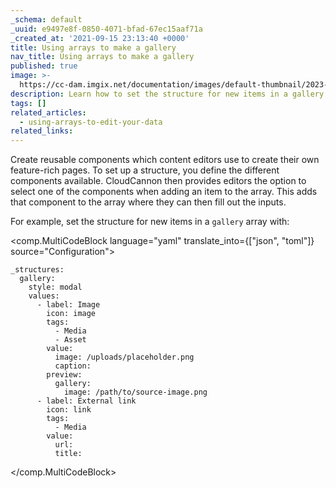 ```yaml
---
_schema: default
_uuid: e9497e8f-0850-4071-bfad-67ec15aaf71a
_created_at: '2021-09-15 23:13:40 +0000'
title: Using arrays to make a gallery
nav_title: Using arrays to make a gallery
published: true
image: >-
  https://cc-dam.imgix.net/documentation/images/default-thumbnail/2023-Q4/CloudCannon-Documentation-Thumbnail.png
description: Learn how to set the structure for new items in a gallery array.
tags: []
related_articles:
  - using-arrays-to-edit-your-data
related_links:
---
```

Create reusable components which content editors use to create their own feature-rich pages. To set up a structure, you define the different components available. CloudCannon then provides editors the option to select one of the components when adding an item to the array. This adds that component to the array where they can then fill out the inputs.

For example, set the structure for new items in a `gallery` array with:

<comp.MultiCodeBlock language="yaml" translate_into={["json", "toml"]} source="Configuration">
```
_structures:
  gallery:
    style: modal
    values:
      - label: Image
        icon: image
        tags:
          - Media
          - Asset
        value:
          image: /uploads/placeholder.png
          caption:
        preview:
          gallery:
            image: /path/to/source-image.png
      - label: External link
        icon: link
        tags:
          - Media
        value:
          url:
          title:
```
</comp.MultiCodeBlock>
